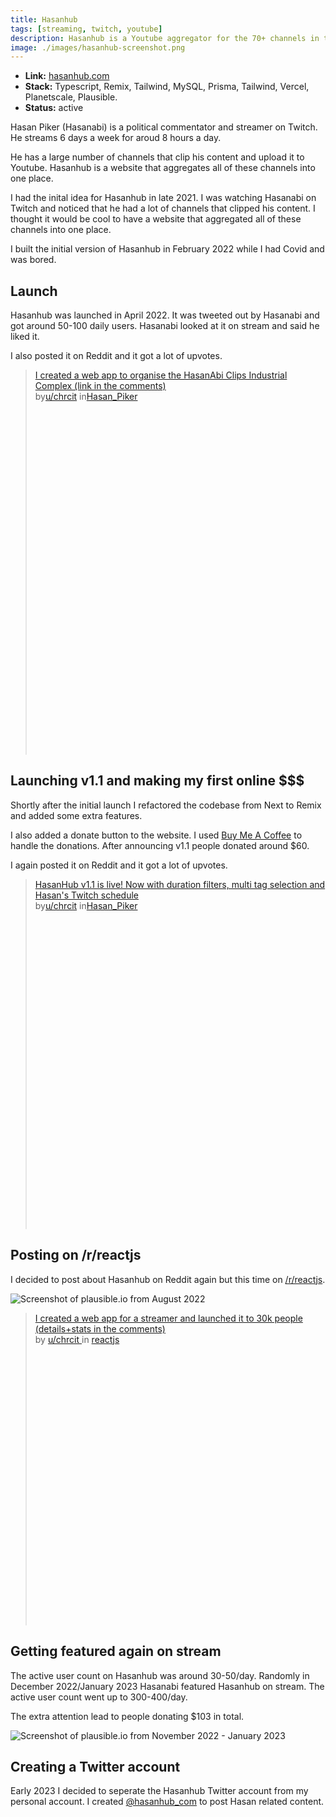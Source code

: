 ```yaml
---
title: Hasanhub
tags: [streaming, twitch, youtube]
description: Hasanhub is a Youtube aggregator for the 70+ channels in the Hasanabi Clips Industrial Complex.
image: ./images/hasanhub-screenshot.png
---
```



- **Link:** <a href="https://hasanhub.com/" target="_blank" rel="noreferrer noopener">hasanhub.com</a>
- **Stack:** Typescript, Remix, Tailwind, MySQL, Prisma, Tailwind, Vercel, Planetscale, Plausible.
- **Status:** active

Hasan Piker (Hasanabi) is a political commentator and streamer on Twitch.
He streams 6 days a week for aroud 8 hours a day.

He has a large number of channels that clip his content and upload it to Youtube. Hasanhub is a website that aggregates all of these channels into one place.

I had the inital idea for Hasanhub in late 2021. I was watching Hasanabi on Twitch and noticed that he had a lot of channels that clipped his content. I thought it would be cool to have a website that aggregated all of these channels into one place.

I built the initial version of Hasanhub in February 2022 while I had Covid and was bored.

## Launch

Hasanhub was launched in April 2022. It was tweeted out by Hasanabi and got around 50-100 daily users. Hasanabi looked at it on stream and said he liked it.

<Tweet id="https://x.com/chrcit/status/1519797007904346115" />

I also posted it on Reddit and it got a lot of upvotes.

<blockquote
  class="reddit-embed-bq"
  style="min-height:616px"
  data-embed-height="616"
>
  <a href="https://www.reddit.com/r/Hasan_Piker/comments/udw724/i_created_a_web_app_to_organise_the_hasanabi/">
    I created a web app to organise the HasanAbi Clips Industrial Complex (link
    in the comments)
  </a>
  <br /> by<a href="https://www.reddit.com/user/chrcit/">u/chrcit</a> in<a href="https://www.reddit.com/r/Hasan_Piker/">Hasan_Piker</a>
</blockquote>

## Launching v1.1 and making my first online $$$ 

Shortly after the initial launch I refactored the codebase from Next to Remix and added some extra features.

I also added a donate button to the website. I used <a href="https://www.buymeacoffee.com/chrcit" target="_blank" rel="noopener noreferrer">Buy Me A Coffee</a> to handle the donations. After announcing v1.1 people donated around $60.

<Tweet id="https://x.com/chrcit/status/1526685682986586112" />

<Tweet id="https://x.com/chrcit/status/1526616860384444417" />

I again posted it on Reddit and it got a lot of upvotes.

<blockquote
  class="reddit-embed-bq"
  style="min-height:560px"
  data-embed-height="560"
>
  <a href="https://www.reddit.com/r/Hasan_Piker/comments/urrlgz/hasanhub_v11_is_live_now_with_duration_filters/">
    HasanHub v1.1 is live! Now with duration filters, multi tag selection and
    Hasan's Twitch schedule
  </a>
  <br /> by<a href="https://www.reddit.com/user/chrcit/">u/chrcit</a> in<a href="https://www.reddit.com/r/Hasan_Piker/">Hasan_Piker</a>
</blockquote>

## Posting on /r/reactjs

I decided to post about Hasanhub on Reddit again but this time on <a href="https://reddit.com/r/reactjs"> /r/reactjs</a>.

![Screenshot of plausible.io from August 2022](./images/hasanhub-plausible-august-2022.png)

<blockquote
  class="reddit-embed-bq"
  style="min-height:500px"
  data-embed-height="240"
>
  <a
    target="_blank"
    rel="noopener noreferrer"
    href="https://www.reddit.com/r/reactjs/comments/wpw90c/i_created_a_web_app_for_a_streamer_and_launched/"
  >
    I created a web app for a streamer and launched it to 30k people
    (details+stats in the comments)
  </a>
  <br /> by <a target="_blank" rel="noopener noreferrer" href="https://www.reddit.com/user/chrcit/">
    u/chrcit
  </a> in
  <a
    target="_blank"
    rel="noopener noreferrer"
    href="https://www.reddit.com/r/reactjs/"
  >
    reactjs
  </a>
</blockquote>

## Getting featured again on stream
The active user count on Hasanhub was around 30-50/day. Randomly in December 2022/January 2023 Hasanabi featured Hasanhub on stream. The active user count went up to 300-400/day.

The extra attention lead to people donating $103 in total.

![Screenshot of plausible.io from November 2022 - January 2023](./images/hasanhub-plausible-december-2022.png)


## Creating a Twitter account

Early 2023 I decided to seperate the Hasanhub Twitter account from my personal account. I created <a href="https://twitter.com/hasanhub_com" target="_blank" rel="noopener noreferrer">@hasanhub_com</a> to post Hasan related content.

<Tweet id="https://x.com/hasanhub_com/status/1620860774414692352" />

<Tweet id="https://x.com/hasanhub_com/status/1623636677158641665" />

<Tweet id="https://x.com/hasanhub_com/status/1625506258332577795" />

<Tweet id="https://x.com/hasanhub_com/status/1629528934525091841" />

<script async src="https://platform.twitter.com/widgets.js"></script>

<script
  async
  src="https://embed.reddit.com/widgets.js"
  charset="UTF-8"
></script>
